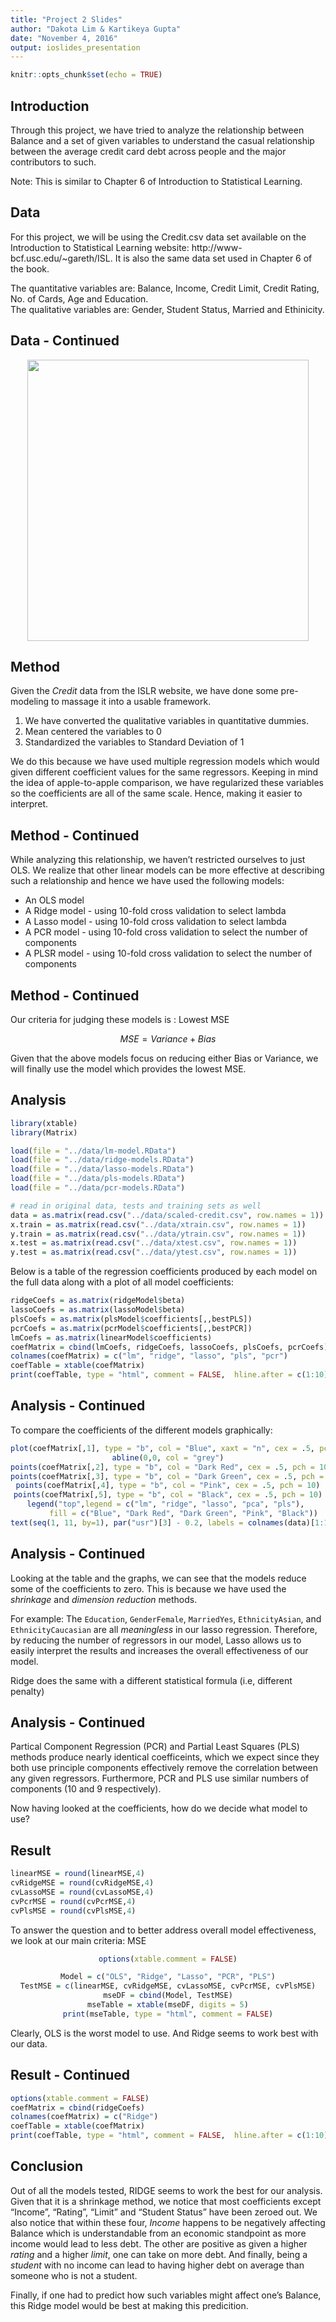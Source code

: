 ```yaml
---
title: "Project 2 Slides"
author: "Dakota Lim & Kartikeya Gupta"
date: "November 4, 2016"
output: ioslides_presentation
---
```


```r
knitr::opts_chunk$set(echo = TRUE)
```

## Introduction ##

Through this project, we have tried to analyze the relationship between Balance and a set of given variables to understand the casual relationship between the average credit card debt across people and the major contributors to such. 

Note: This is similar to Chapter 6 of Introduction to Statistical Learning.

## Data

For this project, we will be using the Credit.csv data set available on the Introduction to Statistical Learning website: http://www-bcf.usc.edu/~gareth/ISL. It is also the same data set used in Chapter 6 of the book. 

The quantitative variables are: Balance, Income, Credit Limit, Credit Rating, No. of Cards, Age and Education.   
The qualitative variables are: Gender, Student Status, Married and Ethinicity.  

## Data - Continued

<center>
<img src="../images/quant-scatterplot.png"
	height="450px"/>
</center>

## Method

Given the _Credit_ data from the ISLR website, we have done some pre-modeling to massage it into a usable framework. 

1. We have converted the qualitative variables in quantitative dummies.
2. Mean centered the variables to 0
3. Standardized the variables to Standard Deviation of 1

We do this because we have used multiple regression models which would given different coefficient values for the same regressors. Keeping in mind the idea of apple-to-apple comparison, we have regularized these variables so the coefficients are all of the same scale. Hence, making it easier to interpret.


## Method - Continued
While analyzing this relationship, we haven't restricted ourselves to just OLS. We realize that other linear models can be more effective at describing such a relationship and hence we have used the following models:

* An OLS model
* A Ridge model - using 10-fold cross validation to select lambda  
* A Lasso model - using 10-fold cross validation to select lambda  
* A PCR model - using 10-fold cross validation to select the number of components
* A PLSR model - using 10-fold cross validation to select the number of components

## Method - Continued

Our criteria for judging these models is : Lowest MSE  
  
<center>
$MSE = Variance + Bias$    
</center>   
      
Given that the above models focus on reducing either Bias or Variance, we will finally use the model which provides the lowest MSE.

## Analysis

```r
library(xtable)
library(Matrix)

load(file = "../data/lm-model.RData")
load(file = "../data/ridge-models.RData")
load(file = "../data/lasso-models.RData")
load(file = "../data/pls-models.RData")
load(file = "../data/pcr-models.RData")

# read in original data, tests and training sets as well
data = as.matrix(read.csv("../data/scaled-credit.csv", row.names = 1))
x.train = as.matrix(read.csv("../data/xtrain.csv", row.names = 1))
y.train = as.matrix(read.csv("../data/ytrain.csv", row.names = 1))
x.test = as.matrix(read.csv("../data/xtest.csv", row.names = 1))
y.test = as.matrix(read.csv("../data/ytest.csv", row.names = 1))
```
Below is a table of the regression coefficients produced by each model on the full data along with a plot of all model coefficients:

```r
ridgeCoefs = as.matrix(ridgeModel$beta)
lassoCoefs = as.matrix(lassoModel$beta)
plsCoefs = as.matrix(plsModel$coefficients[,,bestPLS])
pcrCoefs = as.matrix(pcrModel$coefficients[,,bestPCR])
lmCoefs = as.matrix(linearModel$coefficients)
coefMatrix = cbind(lmCoefs, ridgeCoefs, lassoCoefs, plsCoefs, pcrCoefs)
colnames(coefMatrix) = c("lm", "ridge", "lasso", "pls", "pcr")
coefTable = xtable(coefMatrix)
print(coefTable, type = "html", comment = FALSE,  hline.after = c(1:10))
```

## Analysis - Continued 

To compare the coefficients of the different models graphically:
<center>
```r
plot(coefMatrix[,1], type = "b", col = "Blue", xaxt = "n", cex = .5, pch = 10, xlab = "", ylab = "Value")
abline(0,0, col = "grey")
points(coefMatrix[,2], type = "b", col = "Dark Red", cex = .5, pch = 10)
points(coefMatrix[,3], type = "b", col = "Dark Green", cex = .5, pch = 10)
points(coefMatrix[,4], type = "b", col = "Pink", cex = .5, pch = 10)
points(coefMatrix[,5], type = "b", col = "Black", cex = .5, pch = 10)
legend("top",legend = c("lm", "ridge", "lasso", "pca", "pls"), 
       fill = c("Blue", "Dark Red", "Dark Green", "Pink", "Black"))
text(seq(1, 11, by=1), par("usr")[3] - 0.2, labels = colnames(data)[1:11], srt = 75, pos = 1, xpd = TRUE, cex = .65)
```
</center>
## Analysis - Continued

Looking at the table and the graphs, we can see that the models reduce some of the coefficients to zero. This is because we have used the *shrinkage* and *dimension reduction* methods.

For example:
The `Education`, `GenderFemale`, `MarriedYes`, `EthnicityAsian`, and `EthnicityCaucasian` are all *meaningless* in our lasso regression. Therefore, by reducing the number of regressors in our model, Lasso allows us to easily interpret the results and increases the overall effectiveness of our model.

Ridge does the same with a different statistical formula (i.e, different penalty)

## Analysis - Continued

Partical Component Regression (PCR) and Partial Least Squares (PLS) methods produce nearly identical coefficeints, which we expect since they both use principle components effectively remove the correlation between any given regressors. Furthermore, PCR and PLS use similar numbers of components (10 and 9 respectively).

Now having looked at the coefficients, how do we decide what model to use?

## Result

```r
linearMSE = round(linearMSE,4)
cvRidgeMSE = round(cvRidgeMSE,4)
cvLassoMSE = round(cvLassoMSE,4)
cvPcrMSE = round(cvPcrMSE,4)
cvPlsMSE = round(cvPlsMSE,4)
```
To answer the question and to better address overall model effectiveness, we look at our main criteria: MSE

<center>
```r
options(xtable.comment = FALSE)

Model = c("OLS", "Ridge", "Lasso", "PCR", "PLS")
TestMSE = c(linearMSE, cvRidgeMSE, cvLassoMSE, cvPcrMSE, cvPlsMSE)
mseDF = cbind(Model, TestMSE)
mseTable = xtable(mseDF, digits = 5)
print(mseTable, type = "html", comment = FALSE)
```
</center>  
   
Clearly, OLS is the worst model to use. And Ridge seems to work best with our data.

## Result - Continued
<left>
```r
options(xtable.comment = FALSE)
coefMatrix = cbind(ridgeCoefs)
colnames(coefMatrix) = c("Ridge")
coefTable = xtable(coefMatrix)
print(coefTable, type = "html", comment = FALSE,  hline.after = c(1:10))

```
</left>

## Conclusion

Out of all the models tested, RIDGE seems to work the best for our analysis.
Given that it is a shrinkage method, we notice that most coefficients except "Income", "Rating", "Limit" and "Student Status" have been zeroed out. We also notice that within these four, *Income* happens to be negatively affecting Balance which is understandable from an economic standpoint as more income would lead to less debt. The other are positive as given a higher *rating* and a higher *limit*, one can take on more debt. And finally, being a *student* with no income can lead to having higher debt on average than someone who is not a student.

Finally, if one had to predict how such variables might affect one's Balance, this Ridge model would be best at making this predicition.

